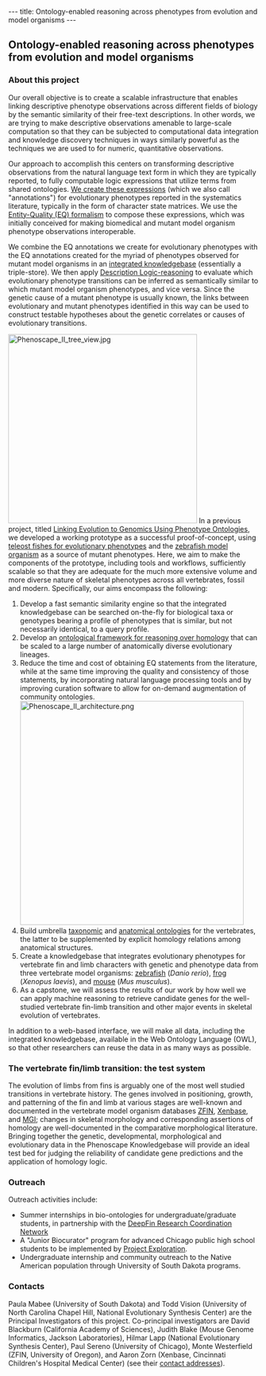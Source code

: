 ---
title: Ontology-enabled reasoning across phenotypes from evolution and model organisms
---

{{EventBox1|
* '''This is the homepage of the now-concluded Phenoscape II project (funded by NSF grants DBI-1062404 and DBI-1062542 from August 2011 through June 2018'''). 
* For current projects, see the [[Main Page]]
* Try the [http://kb.phenoscape.org Phenoscape Knowledgebase].  Your feedback is welcome!
* Check out the latest news on the [http://blog.phenoscape.org/ Phenoscape blog]
* Follow us on Twitter at [https://twitter.com/_phenoscape @_phenoscape]
}}

== Ontology-enabled reasoning across phenotypes from evolution and model organisms ==

=== About this project ===

Our overall objective is to create a scalable infrastructure that enables linking descriptive phenotype observations across different fields of biology by the semantic similarity of their free-text descriptions.  In other words, we are trying to make descriptive observations amenable to large-scale computation so that they can be subjected to computational data integration and knowledge discovery techniques in ways similarly powerful as the techniques we are used to for numeric, quantitative observations.

Our approach to accomplish this centers on transforming descriptive observations from the natural language text form in which they are typically reported, to fully computable logic expressions that utilize terms from shared ontologies. [[Guide to Character Annotation| We create these expressions]] (which we also call "annotations") for evolutionary phenotypes reported in the systematics literature, typically in the form of character state matrices. We use the [[EQ for character matrices| Entity-Quality (EQ) formalism]] to compose these expressions, which was initially conceived for making biomedical and mutant model organism phenotype observations interoperable.

We combine the EQ annotations we create for evolutionary phenotypes with the EQ annotations created for the myriad of phenotypes observed for mutant model organisms in an [http://kb.phenoscape.org integrated knowledgebase] (essentially a triple-store).  We then apply [[:Category:Reasoning| Description Logic-reasoning]] to evaluate which evolutionary phenotype transitions can be inferred as semantically similar to which mutant model organism phenotypes, and vice versa.  Since the genetic cause of a mutant phenotype is usually known, the links between evolutionary and mutant phenotypes identified in this way can be used to construct testable hypotheses about the genetic correlates or causes of evolutionary transitions.

[[Image:Phenoscape II tree view.jpg|right|380px]] In a previous project, titled [[Linking Evolution to Genomics Using Phenotype Ontologies]], we developed a working prototype as a successful proof-of-concept, using [[Phenoscape 1 Curated Publications| teleost fishes for evolutionary phenotypes]] and the [http://zfin.org zebrafish model organism] as a source of mutant phenotypes. Here, we aim to make the components of the prototype, including tools and workflows, sufficiently scalable so that they are adequate for the much more extensive volume and more diverse nature of skeletal phenotypes across all vertebrates, fossil and modern.  Specifically, our aims encompass the following:
# Develop a fast semantic similarity engine so that the integrated knowledgebase can be searched on-the-fly for biological taxa or genotypes bearing a profile of phenotypes that is similar, but not necessarily identical, to a query profile.
# Develop an [[Reasoning over homology statements| ontological framework for reasoning over homology]] that can be scaled to a large number of anatomically diverse evolutionary lineages.
# Reduce the time and cost of obtaining EQ statements from the literature, while at the same time improving the quality and consistency of those statements, by incorporating natural language processing tools and by improving curation software to allow for on-demand augmentation of community ontologies. [[Image:Phenoscape II architecture.png|right|450px]]
# Build umbrella [[Ontologies#Vertebrate Taxonomy Ontology| taxonomic]] and [[Ontologies| anatomical ontologies]] for the vertebrates, the latter to be supplemented by explicit homology relations among anatomical structures.
# Create a knowledgebase that integrates evolutionary phenotypes for vertebrate fin and limb characters with genetic and phenotype data from three vertebrate model organisms: [http://zfin.org zebrafish] (''Danio rerio''), [http://xenbase.org frog] (''Xenopus laevis''), and [http://www.informatics.jax.org/ mouse] (''Mus musculus'').
# As a capstone, we will assess the results of our work by how well we can apply machine reasoning to retrieve candidate genes for the well-studied vertebrate fin-limb transition and other major events in skeletal evolution of vertebrates.
In addition to a web-based interface, we will make all data, including the integrated knowledgebase, available in the Web Ontology Language (OWL), so that other researchers can reuse the data in as many ways as possible.

=== The vertebrate fin/limb transition: the test system ===
The evolution of limbs from fins is arguably one of the most well studied transitions in vertebrate history.  The genes involved in positioning, growth, and patterning of the fin and limb at various stages are well-known and documented in the vertebrate model organism databases [http://zfin.org ZFIN], [http://xenbase.org Xenbase], and [http://www.informatics.jax.org/ MGI]; changes in skeletal morphology and corresponding assertions of homology are well-documented in the comparative morphological literature.  Bringing together the genetic, developmental, morphological and evolutionary data in the Phenoscape Knowledgebase will provide an ideal test bed for judging the reliability of candidate gene predictions and the application of homology logic.

=== Outreach===
Outreach activities include:
* Summer internships in bio-ontologies for undergraduate/graduate students, in partnership with the [http://www.deepfin.org/ DeepFin Research Coordination Network]
* A "Junior Biocurator" program for advanced Chicago public high school students to be implemented by [http://www.projectexploration.org/ Project Exploration].
* Undergraduate internship and community outreach to the Native American population through University of South Dakota programs.

=== Contacts ===
Paula Mabee (University of South Dakota) and Todd Vision (University of North Carolina Chapel Hill, National Evolutionary Synthesis Center) are the Principal Investigators of this project. Co-principal investigators are David Blackburn (California Academy of Sciences), Judith Blake (Mouse Genome Informatics, Jackson Laboratories), Hilmar Lapp (National Evolutionary Synthesis Center), Paul Sereno (University of Chicago), Monte Westerfield (ZFIN, University of Oregon), and Aaron Zorn (Xenbase, Cincinnati Children's Hospital Medical Center) (see their [[Contact| contact addresses]]).